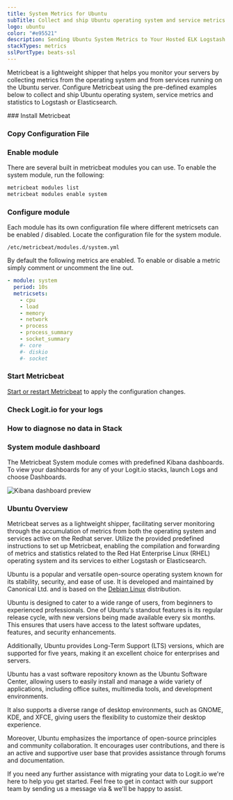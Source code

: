 ```yaml
---
title: System Metrics for Ubuntu
subTitle: Collect and ship Ubuntu operating system and service metrics to Logstash and Elasticsearch
logo: ubuntu
color: "#e95521"
description: Sending Ubuntu System Metrics to Your Hosted ELK Logstash Instance - Configuring Metricbeat for Transmitting System Metrics to Logstash or Elasticsearch.
stackTypes: metrics
sslPortType: beats-ssl
---
```


Metricbeat is a lightweight shipper that helps you monitor your servers by collecting 
metrics from the operating system and from services running on the Ubuntu server. 
Configure Metricbeat using the pre-defined examples below to collect and ship Ubuntu 
operating system, service metrics and statistics to Logstash or Elasticsearch.

<Steps>
  ### Install Metricbeat

  <InstallBeat beatname="metricbeat" />

  ### Copy Configuration File

  <MetricbeatOutput />

  ### Enable module

  There are several built in metricbeat modules you can use. To enable the system module, run the following:

  ```bash copy
  metricbeat modules list
  metricbeat modules enable system
  ```

  ### Configure module

  Each module has its own configuration file where different metricsets can be enabled / disabled. Locate the configuration file for the system module.

  `/etc/metricbeat/modules.d/system.yml`

  By default the following metrics are enabled. To enable or disable a metric simply comment or uncomment the line out.

  ```yaml copy
  - module: system
    period: 10s
    metricsets:
      - cpu
      - load
      - memory
      - network
      - process
      - process_summary
      - socket_summary
      #- core
      #- diskio
      #- socket
  ```

  ### Start Metricbeat

  [Start or restart Metricbeat](https://www.elastic.co/guide/en/beats/metricbeat/master/metricbeat-starting.html) 
  to apply the configuration changes.

  ### Check Logit.io for your logs

  <LaunchStack utmMedium="logs" utmCampaign="ubuntu_metricbeat" source="metrics_system_ubuntu" />

  ### How to diagnose no data in Stack

  <DiagnoseNoData />

  ### System module dashboard

  The Metricbeat System module comes with predefined Kibana dashboards. To view your dashboards for any of your Logit.io stacks, launch Logs and choose Dashboards.

  ![Kibana dashboard preview](@/images/integrations/metricbeats/metricbeat_system_module.png)

</Steps>

### Ubuntu Overview

Metricbeat serves as a lightweight shipper, facilitating server monitoring through the accumulation of metrics from both the operating system and services 
active on the Redhat server. Utilize the provided predefined instructions to set up Metricbeat, enabling the compilation and forwarding of metrics and statistics
related to the Red Hat Enterprise Linux (RHEL) operating system and its services to either Logstash or Elasticsearch.

Ubuntu is a popular and versatile open-source operating system known for its stability, security, and ease of use. It is developed and maintained by Canonical Ltd. 
and is based on the [Debian Linux](/integrations/log-management/operating-systems/debian) distribution. 

Ubuntu is designed to cater to a wide range of users, from beginners to experienced professionals. One of Ubuntu's standout features is its regular release cycle, 
with new versions being made available every six months. This ensures that users have access to the latest software updates, features, and security enhancements. 

Additionally, Ubuntu provides Long-Term Support (LTS) versions, which are supported for five years, making it an excellent choice for enterprises and servers. 

Ubuntu has a vast software repository known as the Ubuntu Software Center, allowing users to easily install and manage a wide variety of applications, 
including office suites, multimedia tools, and development environments. 

It also supports a diverse range of desktop environments, such as GNOME, KDE, and XFCE, giving users the flexibility to customize their desktop experience. 

Moreover, Ubuntu emphasizes the importance of open-source principles and community collaboration. It encourages user contributions, and there is an active and 
supportive user base that provides assistance through forums and documentation.

If you need any further assistance with migrating your data to Logit.io we're here to help you get started. Feel free to get in contact with our support team by 
sending us a message via <IntercomButton text="live chat" /> & we'll be happy to assist.
